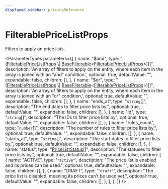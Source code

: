 ```yaml
---
displayed_sidebar: pricingReference
---
```



# FilterablePriceListProps

Filters to apply on price lists.

<ParameterTypes
  parameters={[
    {
      name: "$and",
      type: "([FilterablePriceListProps](pricing.FilterablePriceListProps.mdx) \\| [BaseFilterable](pricing.BaseFilterable.mdx)&#60;[FilterablePriceListProps](pricing.FilterablePriceListProps.mdx)&#62;)[]",
      description:
        'An array of filters to apply on the entity, where each item in the array is joined with an "and" condition.',
      optional: true,
      defaultValue: "",
      expandable: false,
      children: [],
    },
    {
      name: "$or",
      type: "([FilterablePriceListProps](pricing.FilterablePriceListProps.mdx) \\| [BaseFilterable](pricing.BaseFilterable.mdx)&#60;[FilterablePriceListProps](pricing.FilterablePriceListProps.mdx)&#62;)[]",
      description:
        'An array of filters to apply on the entity, where each item in the array is joined with an "or" condition.',
      optional: true,
      defaultValue: "",
      expandable: false,
      children: [],
    },
    {
      name: "ends_at",
      type: "`string`[]",
      description: "The end dates to filter price lists by.",
      optional: true,
      defaultValue: "",
      expandable: false,
      children: [],
    },
    {
      name: "id",
      type: "`string`[]",
      description: "The IDs to filter price lists by",
      optional: true,
      defaultValue: "",
      expandable: false,
      children: [],
    },
    {
      name: "rules_count",
      type: "`number`[]",
      description: "The number of rules to filter price lists by.",
      optional: true,
      defaultValue: "",
      expandable: false,
      children: [],
    },
    {
      name: "starts_at",
      type: "`string`[]",
      description: "The start dates to filter price lists by.",
      optional: true,
      defaultValue: "",
      expandable: false,
      children: [],
    },
    {
      name: "status",
      type: "[PriceListStatus](../enums/pricing.PriceListStatus.mdx)[]",
      description: "The statuses to filter price lists by.",
      optional: true,
      defaultValue: "",
      expandable: false,
      children: [
        {
          name: "ACTIVE",
          type: '`"active"`',
          description: "The price list is enabled and its prices can be used.",
          optional: true,
          defaultValue: "",
          expandable: false,
          children: [],
        },
        {
          name: "DRAFT",
          type: '`"draft"`',
          description:
            "The price list is disabled, meaning its prices can't be used yet.",
          optional: true,
          defaultValue: "",
          expandable: false,
          children: [],
        },
      ],
    },
  ]}
/>
